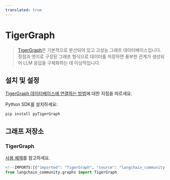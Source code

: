```yaml
---
translated: true
---
```


# TigerGraph

>[TigerGraph](https://www.tigergraph.com/tigergraph-db/)은 기본적으로 분산되어 있고 고성능 그래프 데이터베이스입니다.
> 정점과 엣지로 구성된 그래프 형식으로 데이터를 저장하면 풍부한 관계가 생성되어
> LLM 응답을 구체화하는 데 이상적입니다.

## 설치 및 설정

[TigerGraph 데이터베이스에 연결하는 방법](https://docs.tigergraph.com/pytigergraph/current/getting-started/connection)에 대한 지침을 따르세요.

Python SDK를 설치하세요:

```bash
pip install pyTigerGraph
```

## 그래프 저장소

### TigerGraph

[사용 예제](/docs/integrations/graphs/tigergraph)를 참고하세요.

```python
<!--IMPORTS:[{"imported": "TigerGraph", "source": "langchain_community.graphs", "docs": "https://api.python.langchain.com/en/latest/graphs/langchain_community.graphs.tigergraph_graph.TigerGraph.html", "title": "TigerGraph"}]-->
from langchain_community.graphs import TigerGraph
```
